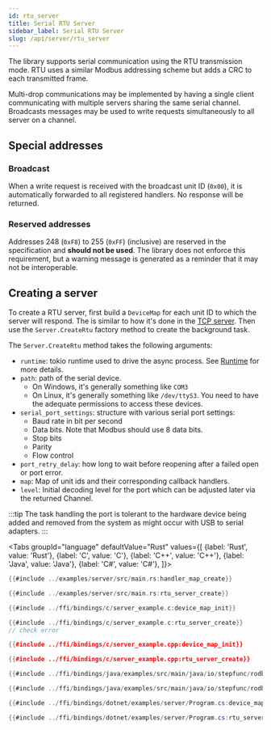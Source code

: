 ```yaml
---
id: rtu_server
title: Serial RTU Server
sidebar_label: Serial RTU Server
slug: /api/server/rtu_server
---
```



The library supports serial communication using the RTU transmission mode. RTU uses a similar Modbus addressing scheme but adds
a CRC to each transmitted frame.

Multi-drop communications may be implemented by having a single client communicating with multiple servers sharing the same serial channel. Broadcasts
messages may be used to write requests simultaneously to all server on a channel.

## Special addresses

### Broadcast

When a write request is received with the broadcast unit ID (`0x00`), it is automatically forwarded to all registered
handlers. No response will be returned.

### Reserved addresses

Addresses 248 (`0xF8`) to 255 (`0xFF`) (inclusive) are reserved in the specification and **should not be used**. The library does not
enforce this requirement, but a warning message is generated as a reminder that it may not be interoperable.

## Creating a server

To create a RTU server, first build a `DeviceMap` for each unit ID to which the server will respond. The is similar to how it's done in the [TCP server](./tcp_server).
Then use the `Server.CreateRtu` factory method to create the background task.

The `Server.CreateRtu` method takes the following arguments:

- `runtime`: tokio runtime used to drive the async process. See [Runtime](../runtime.mdx) for more details.
- `path`: path of the serial device.
  - On Windows, it's generally something like `COM3`
  - On Linux, it's generally something like `/dev/ttyS3`. You need to have the adequate permissions
    to access these devices.
- `serial_port_settings`: structure with various serial port settings:
  - Baud rate in bit per second
  - Data bits. Note that Modbus should use 8 data bits.
  - Stop bits
  - Parity
  - Flow control
- `port_retry_delay`: how long to wait before reopening after a failed open or port error.
- `map`: Map of unit ids and their corresponding callback handlers.
- `level`: Initial decoding level for the port which can be adjusted later via the returned Channel.

:::tip
The task handling the port is tolerant to the hardware device being added and removed from the system as might occur with USB to serial adapters.
:::

<Tabs
groupId="language"
defaultValue="Rust"
values={[
{label: 'Rust', value: 'Rust'},
{label: 'C', value: 'C'},
{label: 'C++', value: 'C++'},
{label: 'Java', value: 'Java'},
{label: 'C#', value: 'C#'},
]}>
<TabItem value="Rust">

```rust
{{#include ../examples/server/src/main.rs:handler_map_create}}

{{#include ../examples/server/src/main.rs:rtu_server_create}}
```

</TabItem>
<TabItem value="C">

```c
{{#include ../ffi/bindings/c/server_example.c:device_map_init}}

{{#include ../ffi/bindings/c/server_example.c:rtu_server_create}}
// check error
```

</TabItem>
<TabItem value="C++">

```cpp
{{#include ../ffi/bindings/c/server_example.cpp:device_map_init}}

{{#include ../ffi/bindings/c/server_example.cpp:rtu_server_create}}
```

</TabItem>
<TabItem value="Java">

```java
{{#include ../ffi/bindings/java/examples/src/main/java/io/stepfunc/rodbus/examples/ServerExample.java:device_map_init}}

{{#include ../ffi/bindings/java/examples/src/main/java/io/stepfunc/rodbus/examples/ServerExample.java:rtu_server_create}}
```

</TabItem>
<TabItem value="C#">

```csharp
{{#include ../ffi/bindings/dotnet/examples/server/Program.cs:device_map_init}}

{{#include ../ffi/bindings/dotnet/examples/server/Program.cs:rtu_server_create}}
```

</TabItem>
</Tabs>
